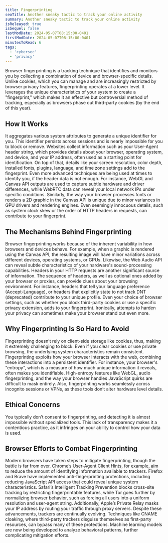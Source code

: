 ```yaml
---
title: Fingerprinting
seoTitle: Another sneaky tactic to track your online activity
summary: Another sneaky tactic to track your online activity
isReleased: true
isSequel: false
lastModDate: 2024-05-07T08:15:00-0401
firstModDate: 2024-05-07T08:15:00-0401
minutesToRead: 6
tags:
  - 'cybersec'
  - 'privacy'
---
```


<C>
Browser fingerprinting is a tracking technique that identifies and monitors you by collecting a combination of device and browser-specific details. Unlike cookies, which you can manage and are increasingly restricted by browser privacy features, fingerprinting operates at a lower level. It leverages the unique characteristics of your system to create a "fingerprint," which makes it an effective but controversial method of tracking, especially as browsers phase out third-party cookies (by the end of this year).
</C>

<H2>
How It Works
</H2>
<C>
It aggregates various system attributes to generate a unique identifier for you. This identifier persists across sessions and is nearly impossible for you to block or remove. Websites collect information such as your <L href="https://developer.mozilla.org/en-US/docs/Web/HTTP/Headers/User-Agent">User-Agent</L> header string, which provides details about your browser, operating system, and device, and your IP address, often used as a starting point for identification. On top of that, details like your screen resolution, color depth, installed fonts, plugins, language, and time zone settings add to the fingerprint.
</C>
<C>
Even more advanced techniques are being used at times to identify you, if the header data is not enough. For instance, WebGL and Canvas API outputs <L href='https://blog.browserscan.net/docs/webgl-fingerprinting'>are used</L> to capture subtle hardware and driver differences, while WebRTC data can reveal your local network IPs under specific conditions. Similarly, the way your browser processes fonts or renders a 2D graphic in the <L href='https://browserleaks.com/canvas'>Canvas API</L> is unique due to minor variances in GPU drivers and rendering engines. Even seemingly innocuous details, such as system clock skew or the order of HTTP headers in requests, can contribute to your fingerprint.
</C>

<H2>
The Mechanisms Behind Fingerprinting
</H2>

<C>
Browser fingerprinting works because of the inherent variability in how browsers and devices behave. For example, when a graphic is rendered using the Canvas API, the resulting image will have minor variations across different devices, operating systems, or GPUs. Likewise, the Web Audio API can reveal subtle characteristics of your hardware's sound-processing capabilities.
</C>


<C>
Headers in your HTTP requests are another significant source of information. The sequence of headers, as well as optional ones added by your browser or proxies, can provide clues about your browsing environment. For instance, headers that tell your language preference (Accept-Language), or headers that explicitly state to not track <L href='https://developer.mozilla.org/en-US/docs/Web/HTTP/Headers/DNT'>DNT</L> (deprecated) contribute to your unique profile.
</C>



<C>
Even your choice of browser settings, such as whether you block third-party cookies or use a specific privacy extension, adds to your fingerprint. Ironically, attempts to harden your privacy can sometimes make your browser stand out even more.
</C>


<H2>
Why Fingerprinting Is So Hard to Avoid
</H2>

<C>
Fingerprinting doesn’t rely on client-side storage like cookies, thus, making it extremely challenging to block. Even if you clear cookies or use private browsing, the underlying system characteristics remain consistent. Fingerprinting exploits how your browser interacts with the web, combining these interactions into a persistent identifier.
</C>


<C>
For instance, your browser's "entropy", which is a measure of how much unique information it reveals, often makes you identifiable. High-entropy features like WebGL, audio fingerprinting, and the way your browser handles JavaScript quirks are difficult to mask entirely. Also, fingerprinting works seamlessly across incognito sessions or VPNs, as these tools don’t alter hardware level details.
</C>


<H2>
Ethical Concerns
</H2>


<C>
You typically don’t consent to fingerprinting, and detecting it is almost impossible without specialized tools. This lack of transparency makes it a contentious practice, as it infringes on your ability to control how your data is used.
</C>





<H2>
Browser Efforts to Combat Fingerprinting
</H2>


<C>
Modern browsers have taken steps to mitigate fingerprinting, though the battle is far from over. Chrome’s <L href='https://developer.chrome.com/docs/privacy-security/user-agent-client-hints'>User-Agent Client Hints</L>, for example, aim to reduce the amount of identifying information available to trackers. Firefox and Brave have implemented <L href='https://support.mozilla.org/en-US/kb/firefox-protection-against-fingerprinting'>anti-fingerprinting protections</L>, including reducing JavaScript API access that could reveal unique system characteristics.
</C>

<C>
Safari’s <L href='https://www.apple.com/safari/docs/Safari_White_Paper_Nov_2019.pdf'>Intelligent Tracking Prevention</L> blocks cross-site tracking by restricting fingerprintable features, while Tor goes further by <L href='https://tb-manual.torproject.org/anti-fingerprinting/'>normalizing browser behavior</L>, such as forcing all users into a uniform resolution and user-agent string. Additionally, Apple’s Private Relay masks your IP address by routing your traffic through proxy servers.
</C>


<C>
Despite these advancements, trackers are continually evolving. Techniques like <L href='https://brave.com/privacy-updates/6-cname-trickery/'>CNAME cloaking</L>, where third-party trackers disguise themselves as first-party resources, can bypass many of these protections. Machine learning models are now being developed to analyze behavioral patterns, further complicating mitigation efforts.
</C>

